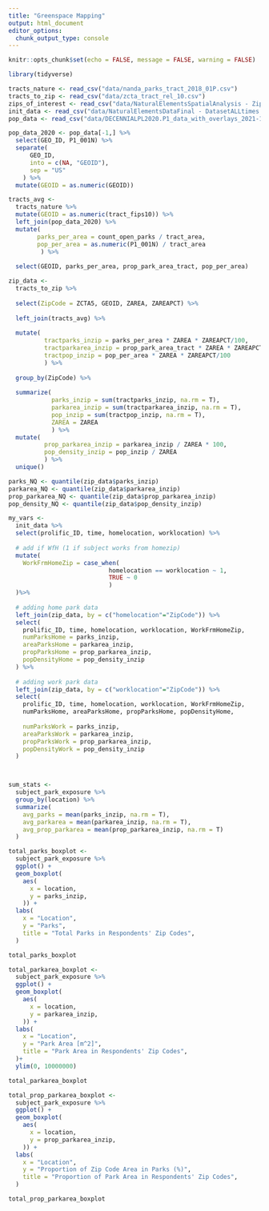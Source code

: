 ```yaml
---
title: "Greenspace Mapping"
output: html_document
editor_options: 
  chunk_output_type: console
---
```


```r

knitr::opts_chunk$set(echo = FALSE, message = FALSE, warning = FALSE)

```


```r

library(tidyverse)

```


```r
tracts_nature <- read_csv("data/nanda_parks_tract_2018_01P.csv")
tracts_to_zip <- read_csv("data/zcta_tract_rel_10.csv")
zips_of_interest <- read_csv("data/NaturalElementsSpatialAnalysis - ZipCodes.csv")
init_data <- read_csv("data/NaturalElementsDataFinal - DatasetALLtimes.csv")
pop_data <- read_csv("data/DECENNIALPL2020.P1_data_with_overlays_2021-11-04T122132.csv")
```

```r

pop_data_2020 <- pop_data[-1,] %>%
  select(GEO_ID, P1_001N) %>%
  separate(
      GEO_ID,
      into = c(NA, "GEOID"),
      sep = "US"
    ) %>%
  mutate(GEOID = as.numeric(GEOID))

```

```r

tracts_avg <-  
  tracts_nature %>%
  mutate(GEOID = as.numeric(tract_fips10)) %>%
  left_join(pop_data_2020) %>%
  mutate(
        parks_per_area = count_open_parks / tract_area,
        pop_per_area = as.numeric(P1_001N) / tract_area
         ) %>%
  
  select(GEOID, parks_per_area, prop_park_area_tract, pop_per_area)

```

```r

zip_data <-
  tracts_to_zip %>%
  
  select(ZipCode = ZCTA5, GEOID, ZAREA, ZAREAPCT) %>%
  
  left_join(tracts_avg) %>%
  
  mutate( 
          tractparks_inzip = parks_per_area * ZAREA * ZAREAPCT/100,
          tractparkarea_inzip = prop_park_area_tract * ZAREA * ZAREAPCT/100,
          tractpop_inzip = pop_per_area * ZAREA * ZAREAPCT/100
          ) %>%
  
  group_by(ZipCode) %>%
  
  summarize(
            parks_inzip = sum(tractparks_inzip, na.rm = T),
            parkarea_inzip = sum(tractparkarea_inzip, na.rm = T),
            pop_inzip = sum(tractpop_inzip, na.rm = T),
            ZAREA = ZAREA
            ) %>%
  mutate(
          prop_parkarea_inzip = parkarea_inzip / ZAREA * 100,
          pop_density_inzip = pop_inzip / ZAREA
          ) %>%
  unique()


```

```r

parks_NQ <- quantile(zip_data$parks_inzip)
parkarea_NQ <- quantile(zip_data$parkarea_inzip)
prop_parkarea_NQ <- quantile(zip_data$prop_parkarea_inzip)
pop_density_NQ <- quantile(zip_data$pop_density_inzip)

```


```r

my_vars <- 
  init_data %>%
  select(prolific_ID, time, homelocation, worklocation) %>%
  
  # add if WfH (1 if subject works from homezip)
  mutate(
    WorkFrmHomeZip = case_when( 
                            homelocation == worklocation ~ 1,
                            TRUE ~ 0
                            )
  )%>%
  
  # adding home park data
  left_join(zip_data, by = c("homelocation"="ZipCode")) %>%
  select(
    prolific_ID, time, homelocation, worklocation, WorkFrmHomeZip,
    numParksHome = parks_inzip,
    areaParksHome = parkarea_inzip,
    propParksHome = prop_parkarea_inzip,
    popDensityHome = pop_density_inzip
  ) %>%
  
  # adding work park data
  left_join(zip_data, by = c("worklocation"="ZipCode")) %>%
  select(
    prolific_ID, time, homelocation, worklocation, WorkFrmHomeZip,
    numParksHome, areaParksHome, propParksHome, popDensityHome,
    
    numParksWork = parks_inzip,
    areaParksWork = parkarea_inzip,
    propParksWork = prop_parkarea_inzip,
    popDensityWork = pop_density_inzip
  ) 




```

```r
sum_stats <-
  subject_park_exposure %>%
  group_by(location) %>%
  summarize(
    avg_parks = mean(parks_inzip, na.rm = T),
    avg_parkarea = mean(parkarea_inzip, na.rm = T),
    avg_prop_parkarea = mean(prop_parkarea_inzip, na.rm = T)
  )
```

```r
total_parks_boxplot <-
  subject_park_exposure %>%
  ggplot() +
  geom_boxplot(
    aes(
      x = location,
      y = parks_inzip,
    )) +
  labs(
    x = "Location",
    y = "Parks",
    title = "Total Parks in Respondents' Zip Codes",
  )

total_parks_boxplot
```

```r

total_parkarea_boxplot <-
  subject_park_exposure %>% 
  ggplot() +
  geom_boxplot(
    aes(
      x = location,
      y = parkarea_inzip,
    )) +
  labs(
    x = "Location",
    y = "Park Area [m^2]",
    title = "Park Area in Respondents' Zip Codes",
  )+
  ylim(0, 10000000)

total_parkarea_boxplot
```

```r

total_prop_parkarea_boxplot <-
  subject_park_exposure %>% 
  ggplot() +
  geom_boxplot(
    aes(
      x = location,
      y = prop_parkarea_inzip,
    )) +
  labs(
    x = "Location",
    y = "Proportion of Zip Code Area in Parks (%)",
    title = "Proportion of Park Area in Respondents' Zip Codes",
  )

total_prop_parkarea_boxplot
```
